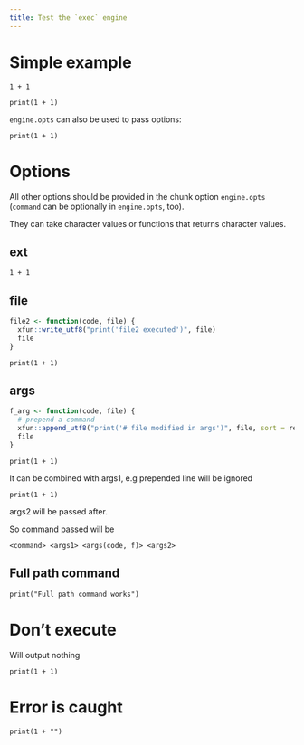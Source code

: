 ```yaml
---
title: Test the `exec` engine
---
```


# Simple example

```exec
1 + 1
```

```exec
print(1 + 1)
```

`engine.opts` can also be used to pass options:

```exec
print(1 + 1)
```

# Options

All other options should be provided in the chunk option `engine.opts`
(`command` can be optionally in `engine.opts`, too).

They can take character values or functions that returns character values.

## ext

```exec
1 + 1
```

## file

```r
file2 <- function(code, file) {
  xfun::write_utf8("print('file2 executed')", file)
  file
}
```

```exec
print(1 + 1)
```

## args

```r
f_arg <- function(code, file) {
  # prepend a command
  xfun::append_utf8("print('# file modified in args')", file, sort = rev)
  file
}
```

```exec
print(1 + 1)
```

It can be combined with args1, e.g prepended line will be ignored

```exec
print(1 + 1)
```

args2 will be passed after.

So command passed will be

    <command> <args1> <args(code, f)> <args2>

## Full path command

```exec
print("Full path command works")
```

# Don't execute

Will output nothing

```exec
print(1 + 1)
```

# Error is caught

```exec
print(1 + "")
```
